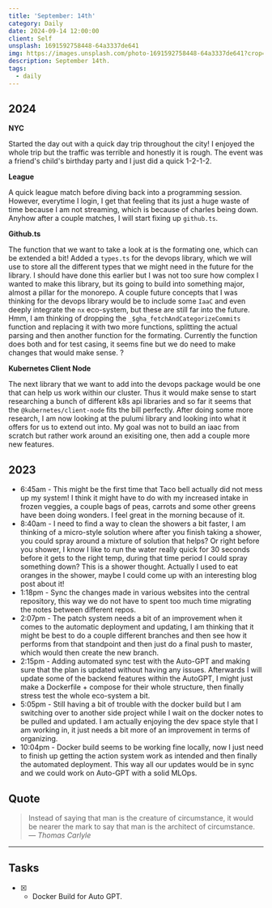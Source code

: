 ```yaml
---
title: 'September: 14th'
category: Daily
date: 2024-09-14 12:00:00
client: Self
unsplash: 1691592758448-64a3337de641
img: https://images.unsplash.com/photo-1691592758448-64a3337de641?crop=entropy&cs=srgb&fm=jpg&ixid=MnwzNjM5Nzd8MHwxfHJhbmRvbXx8fHx8fHx8fDE2ODE3NDg2ODY&ixlib=rb-4.0.3&q=85
description: September 14th. 
tags:
  - daily
---
```



## 2024

**NYC**

Started the day out with a quick day trip throughout the city!
I enjoyed the whole trip but the traffic was terrible and honestly it is rough.
The event was a friend's child's birthday party and I just did a quick 1-2-1-2.

**League**

A quick league match before diving back into a programming session.
However, everytime I login, I get that feeling that its just a huge waste of time because I am not streaming, which is because of charles being down.
Anyhow after a couple matches, I will start fixing up `github.ts`.

**Github.ts**

The function that we want to take a look at is the formating one, which can be extended a bit!
Added a `types.ts` for the devops library, which we will use to store all the different types that we might need in the future for the library.
I should have done this earlier but I was not too sure how complex I wanted to make this library, but its going to build into something major, almost a pillar for the monorepo.
A couple future concepts that I was thinking for the devops library would be to include some `IaaC` and even deeply integrate the `nx` eco-system, but these are still far into the future.
Hmm, I am thinking of dropping the `_$gha_fetchAndCategorizeCommits` function and replacing it with two more functions, splitting the actual parsing and then another function for the formating.
Currently the function does both and for test casing, it seems fine but we do need to make changes that would make sense.
?

**Kubernetes Client Node**

The next library that we want to add into the devops package would be one that can help us work within our cluster.
Thus it would make sense to start researching a bunch of different k8s api libraries and so far it seems that the `@kubernetes/client-node` fits the bill perfectly.
After doing some more research, I am now looking at the pulumi library and looking into what it offers for us to extend out into.
My goal was not to build an iaac from scratch but rather work around an exisiting one, then add a couple more new features.

<Adsense />

## 2023
- 6:45am - This might be the first time that Taco bell actually did not mess up my system! I think it might have to do with my increased intake in frozen veggies, a couple bags of peas, carrots and some other greens have been doing wonders. I feel great in the morning because of it.
- 8:40am - I need to find a way to clean the showers a bit faster, I am thinking of a micro-style solution where after you finish taking a shower, you could spray around a mixture of solution that helps? Or right before you shower, I know I like to run the water really quick for 30 seconds before it gets to the right temp, during that time period I could spray something down? This is a shower thought. Actually I used to eat oranges in the shower, maybe I could come up with an interesting blog post about it!
- 1:18pm - Sync the changes made in various websites into the central repository, this way we do not have to spent too much time migrating the notes between different repos.
- 2:07pm - The patch system needs a bit of an improvement when it comes to the automatic deployment and updating, I am thinking that it might be best to do a couple different branches and then see how it performs from that standpoint and then just do a final push to master, which would then create the new branch. 
- 2:15pm - Adding automated sync test with the Auto-GPT and making sure that the plan is updated without having any issues. Afterwards I will update some of the backend features within the AutoGPT, I might just make a Dockerfile + compose for their whole structure, then finally stress test the whole eco-system a bit. 
- 5:05pm - Still having a bit of trouble with the docker build but I am switching over to another side project while I wait on the docker notes to be pulled and updated. I am actually enjoying the dev space style that I am working in, it just needs a bit more of an improvement in terms of organizing. 
- 10:04pm - Docker build seems to be working fine locally, now I just need to finish up getting the action system work as intended and then finally the automated deployment. This way all our updates would be in sync and we could work on Auto-GPT with a solid MLOps.

## Quote

> Instead of saying that man is the creature of circumstance, it would be nearer the mark to say that man is the architect of circumstance.
> — <cite>Thomas Carlyle</cite>

---

## Tasks

- [X] - Docker Build for Auto GPT.